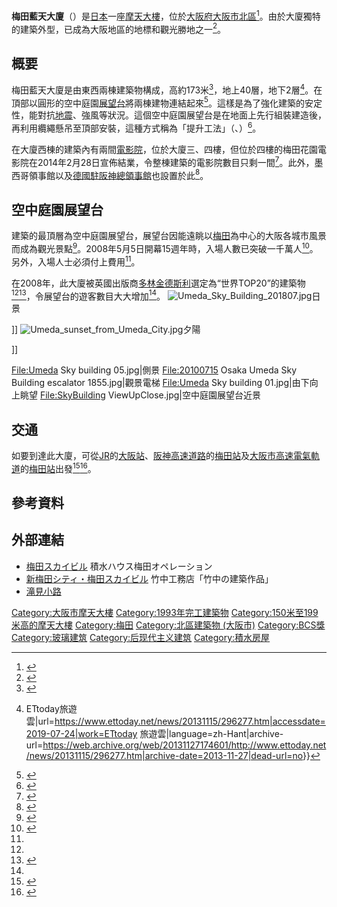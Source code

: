 {{Infobox Skyscraper
| building_name = 梅田藍天大廈<br /><small>{{lang|en|Umeda Sky Building}}</small><br /><small>{{lang|ja|梅田スカイビル}}</small>
| image = 2018_Umeda_Sky_Building.jpg
| location = {{JPN}}[[日本|日本]][[大阪府|大阪府]][[大阪市|大阪市]][[北區_(大阪市)|北區]]大淀中一丁目1-88
| completion_date= [[1993年|1993年]][[3月25日|3月25日]]
| use = 辦公室<br />商業設施
| antenna_spire = 208[[公分|公分]]
| roof =173公尺
| floor_count = 地上40層，地下2層
| floor_area = 147,397平方公尺
| elevator_count = 
| owner=[[积水房屋|积水房屋]]
| architect = [[原廣司|原廣司]]<br />Atelier Phi建築研究所<br />[[木村俊彦|木村俊彦]]構造研究室<br />[[竹中工務店|竹中工務店]]
| skyscraperpage_id = 101
| main_contractor= [[竹中工務店|竹中工務店]]<br />[[大林組|大林組]]<br />[[鹿島建設|鹿島建設]]<br />[[青木建設|青木建設]][[合資公司|共同企業體]]
}}

'''梅田藍天大廈'''（{{lang-ja|梅田スカイビル}}）是[[日本|日本]]一座[[摩天大樓|摩天大樓]]，位於[[大阪府|大阪府]][[大阪市|大阪市]][[北區_(大阪市)|北區]]{{link-ja|新梅田城|新梅田シティ}}<ref name=":0">{{Cite web|title=從「平成」建築物看日本社會變遷 日經中文網|url=https://zh.cn.nikkei.com/industry/propertiesconstruction/35388-2019-05-05-04-59-48.html|accessdate=2019-07-24|author=|date=2019-05-05|format=|work=日經中文網|publisher=|language=zh-cn|archive-date=2021-01-26|archive-url=https://web.archive.org/web/20210126193354/https://zh.cn.nikkei.com/industry/propertiesconstruction/35388-2019-05-05-04-59-48.html|dead-url=no}}</ref>。由於大廈獨特的建築外型，已成為大阪地區的地標和觀光勝地之一<ref>{{Cite web|title=大阪市區遊記 介紹超抵交通卡玩盡關西|url=https://www.hk01.com/網購攻略/344345/大阪市區遊記-介紹超抵交通卡玩盡關西|accessdate=2019-07-24|author=|date=2019-07-16|last=|format=|work=香港01|publisher=|language=zh-hk|archive-url=https://web.archive.org/web/20190724040133/https://www.hk01.com/%E7%B6%B2%E8%B3%BC%E6%94%BB%E7%95%A5/344345/%E5%A4%A7%E9%98%AA%E5%B8%82%E5%8D%80%E9%81%8A%E8%A8%98-%E4%BB%8B%E7%B4%B9%E8%B6%85%E6%8A%B5%E4%BA%A4%E9%80%9A%E5%8D%A1%E7%8E%A9%E7%9B%A1%E9%97%9C%E8%A5%BF|archive-date=2019-07-24|dead-url=no}}</ref>。

== 概要 ==
梅田藍天大廈是由東西兩棟建築物構成，高約173米<ref name=":1">{{Cite web|title=在海外享有美譽的「梅田藍天大廈＆空中庭園」|url=https://www.nippon.com/hk/views/b06401/|accessdate=2019-07-24|author=Nippon.com|date=2017-03-01|format=|work=|publisher=|language=zh|archive-url=https://web.archive.org/web/20170729195759/http://www.nippon.com/hk/views/b06401/|archive-date=2017-07-29|dead-url=no}}</ref>，地上40層，地下2層<ref>{{Cite web|title=英媒列為「世界最具代表建築」 大阪梅田藍天大廈爆紅 {{!}} ETtoday旅遊雲|url=https://www.ettoday.net/news/20131115/296277.htm|accessdate=2019-07-24|work=ETtoday 旅遊雲|language=zh-Hant|archive-url=https://web.archive.org/web/20131127174601/http://www.ettoday.net/news/20131115/296277.htm|archive-date=2013-11-27|dead-url=no}}</ref>。在頂部以圓形的空中庭園[[展望台|展望台]]將兩棟建物連結起來<ref>{{Cite web|title=梅田藍天大廈・空中庭園展望台|url=https://karaksahotels.com/tc/kansai/guide/view004/|accessdate=2019-07-24|author=Karaksa Hotels|date=|format=|work=|publisher=|language=|archive-date=2020-12-05|archive-url=https://web.archive.org/web/20201205213219/https://karaksahotels.com/tc/kansai/guide/view004/|dead-url=no}}</ref>。這樣是為了強化建築的安定性，能對抗[[地震|地震]]、強風等狀況。這個空中庭園展望台是在地面上先行組裝建造後，再利用纜繩懸吊至頂部安裝，這種方式稱為「提升工法」（{{lang|en|Lift-up}}、{{lang|ja|リフトアップ工法}}）<ref>{{Cite web||url=http://www.takenaka.co.jp/techno/50_lift/50_lift.htm|title= 移動架構工法|access-date=2019年7月24日|archive-url=https://web.archive.org/web/20080716025133/http://www.takenaka.co.jp/techno/50_lift/50_lift.htm|archive-date=2008年8月16日|dead-url=yes|accessdate=|language=ja}}</ref>。

在大廈西棟的建築內有兩間[[電影院|電影院]]，位於大廈三、四樓，但位於四樓的梅田花園電影院在2014年2月28日宣佈結業，令整棟建築的電影院數目只剩一間<ref>{{Cite web|title=梅田藍天大廈 樓層指南|url=https://www.kuchu-teien.com/tw/|accessdate=2019-07-24|author=梅田藍天大廈|date=|format=|work=|publisher=|language=zh-tw|archive-url=https://web.archive.org/web/20190706130654/https://www.kuchu-teien.com/tw/|archive-date=2019-07-06|dead-url=no}}</ref>。此外，墨西哥領事館以及[[德国驻阪神总领事馆|德國駐阪神總領事館]]也設置於此<ref>{{Cite web|url=https://japan.diplo.de/ja-ja/vertretungen/gk/geschichte/979962|script-title=ja:ドイツ総領事館の歴史|publisher=ドイツ連邦共和国大使館　総領事館|accessdate=2019-07-24|language=ja|archive-url=https://web.archive.org/web/20190323121104/https://japan.diplo.de/ja-ja/vertretungen/gk/geschichte/979962|archive-date=2019-03-23|dead-url=no}}</ref>。

== 空中庭園展望台 ==
建築的最頂層為空中庭園展望台，展望台因能遠眺以[[梅田|梅田]]為中心的大阪各城市風景而成為觀光景點<ref>{{Cite web|title=梅田藍天大廈的空中庭園|url=https://japan-highlightstravel.com/tw/superb_view/015/|accessdate=2019-07-24|author=Japan Highlights Travel|date=|format=|work=|publisher=|language=zh-TW|archive-url=https://web.archive.org/web/20170918214456/http://japan-highlightstravel.com/tw/superb_view/015/|archive-date=2017-09-18|dead-url=no}}</ref>。2008年5月5日開幕15週年時，入場人數已突破一千萬人<ref>{{Cite news|url=http://s03.megalodon.jp/2008-0515-1613-33/www.sankei-kansai.com/05_sogo/sog050602.htm|title=「空中散歩」　１０００万人突破|author=產經新聞|date=2008-05-06|work=|publisher=|accessdate=2019-07-24|language=ja|format=|archive-url=https://web.archive.org/web/20190518170739/http://s03.megalodon.jp/2008-0515-1613-33/www.sankei-kansai.com/05_sogo/sog050602.htm|archive-date=2019-05-18|dead-url=no}}</ref>。另外，入場人士必須付上費用<ref name=":1" />。

在2008年，此大廈被英國出版商[[多林金德斯利|多林金德斯利]]選定為“世界TOP20”的建築物<ref name=":0" /><ref name=":2">{{Cite news|title=The DK Eyewitness Travel list of Top 20 Buildings in the British Isles to visit|url=https://www.telegraph.co.uk/news/uknews/2018230/The-DK-Eyewitness-Travel-list-of-Top-20-Buildings-in-the-British-Isles-to-visit.html|date=2008-05-24|accessdate=2019-07-24|issn=|language=en|author=The Telegraph|work=|publisher=|format=|archive-url=https://web.archive.org/web/20180621070412/https://www.telegraph.co.uk/news/uknews/2018230/The-DK-Eyewitness-Travel-list-of-Top-20-Buildings-in-the-British-Isles-to-visit.html|archive-date=2018-06-21|dead-url=no}}</ref>，令展望台的遊客數目大大增加<ref name=":2" />。
[[File:Umeda_Sky_Building_201807.jpg|right]]日景</center>]]
[[File:Umeda_sunset_from_Umeda_City.jpg|right]]夕陽</center>]]
<gallery>
File:Umeda Sky building 05.jpg|側景
File:20100715 Osaka Umeda Sky Building escalator 1855.jpg|觀景電梯
File:Umeda Sky building 01.jpg|由下向上眺望
File:SkyBuilding ViewUpClose.jpg|空中庭園展望台近景
</gallery>

== 交通 ==
如要到達此大廈，可從[[JR|JR]]的[[大阪站|大阪站]]、[[梅田站_(阪神)|阪神高速道路]]的[[梅田站|梅田站]]及[[大阪市高速電氣軌道|大阪市高速電氣軌道]]的[[梅田站_(大阪市高速電氣軌道)|梅田站]]出發<ref>{{Cite web|title=交通方式|url=https://www.kuchu-teien.com/tw/access/|accessdate=2019-07-26|author=梅田藍天大廈|date=|format=|publisher=|language=zh-tw|archive-url=https://web.archive.org/web/20190724130939/https://www.kuchu-teien.com/tw/access/|archive-date=2019-07-24|dead-url=no}}</ref><ref>{{Cite web|title=夜景控必訪！梅田空中庭園展望台 詳細步行地圖公開！|url=http://osaka.letsgojp.com/archives/51696/|accessdate=2019-07-26|author=樂吃購！日本・關西|date=|format=|work=|publisher=|language=zh-tw|archive-url=https://web.archive.org/web/20181013052455/http://osaka.letsgojp.com/archives/51696/|archive-date=2018-10-13|dead-url=no}}</ref>。

== 參考資料 ==
<div class="references-small">
<references />
</div>

== 外部連結 ==
{{Commonscat|Umeda Sky Building}}
{{osm box|3389505}}
*[http://www.skybldg.co.jp/ 梅田スカイビル] {{Wayback|url=http://www.skybldg.co.jp/ |date=20081204021239 }} 積水ハウス梅田オペレーション
*[http://www.takenaka.co.jp/majorworks/40004201993.html  新梅田シティ・梅田スカイビル] {{Wayback|url=http://www.takenaka.co.jp/majorworks/40004201993.html |date=20190925140856 }} 竹中工務店「竹中の建築作品」
*[http://www.takimikoji.jp/ 滝見小路] {{Wayback|url=http://www.takimikoji.jp/ |date=20190925140734 }}

{{DEFAULTSORT:Umeda Sky Building}}
[[Category:大阪市摩天大樓|Category:大阪市摩天大樓]]
[[Category:1993年完工建築物|Category:1993年完工建築物]]
[[Category:150米至199米高的摩天大樓|Category:150米至199米高的摩天大樓]]
[[Category:梅田|Category:梅田]]
[[Category:北區建築物_(大阪市)|Category:北區建築物 (大阪市)]]
[[Category:BCS獎|Category:BCS獎]]
[[Category:玻璃建筑|Category:玻璃建筑]]
[[Category:后现代主义建筑|Category:后现代主义建筑]]
[[Category:積水房屋|Category:積水房屋]]